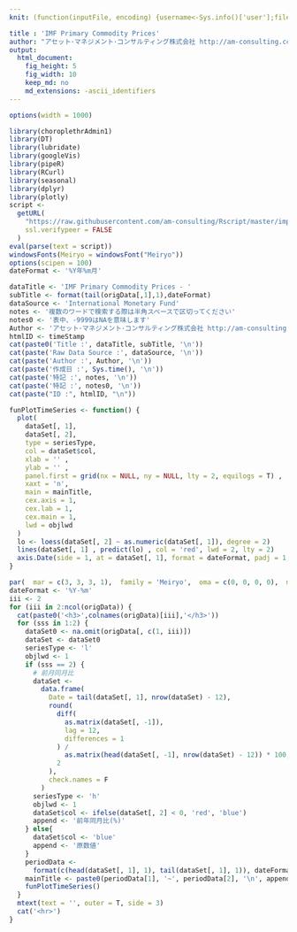 ```yaml
---
knit: (function(inputFile, encoding) {username<-Sys.info()['user'];fileName<-'defaultPath.csv';pathToFile <-paste0('C:/Users/', username,'/Desktop/pathToCSV/');setwd(pathToFile);buf0<-read.csv(fileName,header = F,skip = 0,stringsAsFactor = F,check.names = F,fileEncoding = 'utf-8');timeStamp<-format(Sys.time(),'%Y%m%d%H%M%S');rmarkdown::render(inputFile, encoding = encoding, output_file = paste0('C:/Users/',username,buf0[2,1],'charts/','am-consulting.co.jp-',timeStamp,'.html')) })

title : 'IMF Primary Commodity Prices'
author: "アセット･マネジメント･コンサルティング株式会社 http://am-consulting.co.jp"
output: 
  html_document:
    fig_height: 5
    fig_width: 10
    keep_md: no
    md_extensions: -ascii_identifiers 
---
```

<link href="http://knowledgevault.saecanet.com/components/rmarkdown-html.css" rel="stylesheet">
<style>
.main-container {
	max-width: 1000px;
	margin-left: auto;
	margin-right: auto;
}
</style>


```r
options(width = 1000)
```

```r
library(choroplethrAdmin1)
library(DT)
library(lubridate)
library(googleVis)
library(pipeR)
library(RCurl)
library(seasonal)
library(dplyr)
library(plotly)
script <-
  getURL(
    "https://raw.githubusercontent.com/am-consulting/Rscript/master/importIMFPrimaryCommodityPrices.r",
    ssl.verifypeer = FALSE
  )
eval(parse(text = script))
windowsFonts(Meiryo = windowsFont("Meiryo"))
options(scipen = 100)
dateFormat <- '%Y年%m月'
```

```r
dataTitle <- 'IMF Primary Commodity Prices - '
subTitle <- format(tail(origData[,1],1),dateFormat)
dataSource <- 'International Monetary Fund'
notes <- '複数のワードで検索する際は半角スペースで区切ってください'
notes0 <- '表中、-9999はNAを意味します'
Author <- 'アセット･マネジメント･コンサルティング株式会社 http://am-consulting.co.jp'
htmlID <- timeStamp
cat(paste0('Title :', dataTitle, subTitle, '\n'))
cat(paste('Raw Data Source :', dataSource, '\n'))
cat(paste('Author :', Author, '\n'))
cat(paste('作成日 :', Sys.time(), '\n'))
cat(paste('特記 :', notes, '\n'))
cat(paste('特記 :', notes0, '\n'))
cat(paste("ID :", htmlID, "\n"))
```

```r
funPlotTimeSeries <- function() {
  plot(
    dataSet[, 1],
    dataSet[, 2],
    type = seriesType,
    col = dataSet$col,
    xlab = '' ,
    ylab = '' ,
    panel.first = grid(nx = NULL, ny = NULL, lty = 2, equilogs = T) ,
    xaxt = 'n',
    main = mainTitle,
    cex.axis = 1,
    cex.lab = 1,
    cex.main = 1,
    lwd = objlwd
  )
  lo <- loess(dataSet[, 2] ~ as.numeric(dataSet[, 1]), degree = 2)
  lines(dataSet[, 1] , predict(lo) , col = 'red', lwd = 2, lty = 2)
  axis.Date(side = 1, at = dataSet[, 1], format = dateFormat, padj = 1, cex.axis = 1.0)  
}
```

```r
par(  mar = c(3, 3, 3, 1),  family = 'Meiryo',  oma = c(0, 0, 0, 0),  mfrow = c(1, 2))
dateFormat <- '%Y-%m'
iii <- 2
for (iii in 2:ncol(origData)) {
  cat(paste0('<h3>',colnames(origData)[iii],'</h3>'))
  for (sss in 1:2) {
    dataSet0 <- na.omit(origData[, c(1, iii)])
    dataSet <- dataSet0
    seriesType <- 'l'
    objlwd <- 1
    if (sss == 2) {
      # 前月同月比
      dataSet <-
        data.frame(
          Date = tail(dataSet[, 1], nrow(dataSet) - 12),
          round(
            diff(
              as.matrix(dataSet[, -1]),
              lag = 12,
              differences = 1
            ) /
              as.matrix(head(dataSet[, -1], nrow(dataSet) - 12)) * 100,
            2
          ),
          check.names = F
        )
      seriesType <- 'h'
      objlwd <- 1
      dataSet$col <- ifelse(dataSet[, 2] < 0, 'red', 'blue')
      append <- '前年同月比(%)'
    } else{
      dataSet$col <- 'blue'
      append <- '原数値'
    }
    periodData <-
      format(c(head(dataSet[, 1], 1), tail(dataSet[, 1], 1)), dateFormat)
    mainTitle <- paste0(periodData[1], '~', periodData[2], '\n', append)
    funPlotTimeSeries()
  }
  mtext(text = '', outer = T, side = 3)
  cat('<hr>')
}
```